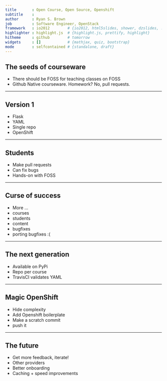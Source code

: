 ```yaml
---
title       : Open Course, Open Source, Openshift
subtitle    : 
author      : Ryan S. Brown
job         : Software Engineer, OpenStack
framework   : io2012        # {io2012, html5slides, shower, dzslides, ...}
highlighter : highlight.js  # {highlight.js, prettify, highlight}
hitheme     : github        # tomorrow
widgets     : []            # {mathjax, quiz, bootstrap}
mode        : selfcontained # {standalone, draft}
---
```


## The seeds of courseware
  - There should be FOSS for teaching classes on FOSS
  - Github Native courseware. Homework? No, pull requests.

---

## Version 1
  - Flask
  - YAML
  - Single repo
  - OpenShift

---

## Students
  - Make pull requests
  - Can fix bugs
  - Hands-on with FOSS

---

## Curse of success
  - More ...
  - courses
  - students
  - content
  - bugfixes
  - porting bugfixes :(

---

## The next generation
  - Available on PyPi
  - Repo per course
  - TravisCI validates YAML

---

## Magic OpenShift
  - Hide complexity
  - Add Openshift boilerplate
  - Make a scratch commit
  - push it

---

## The future
  - Get more feedback, iterate!
  - Other providers
  - Better onboarding
  - Caching + speed improvements
